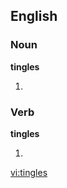 ==English==

===Noun===
'''tingles'''

# {{plural of|[[tingle]]}}

===Verb===
'''tingles'''

# {{third-person singular of|[[tingle]]}}

[[vi:tingles]]